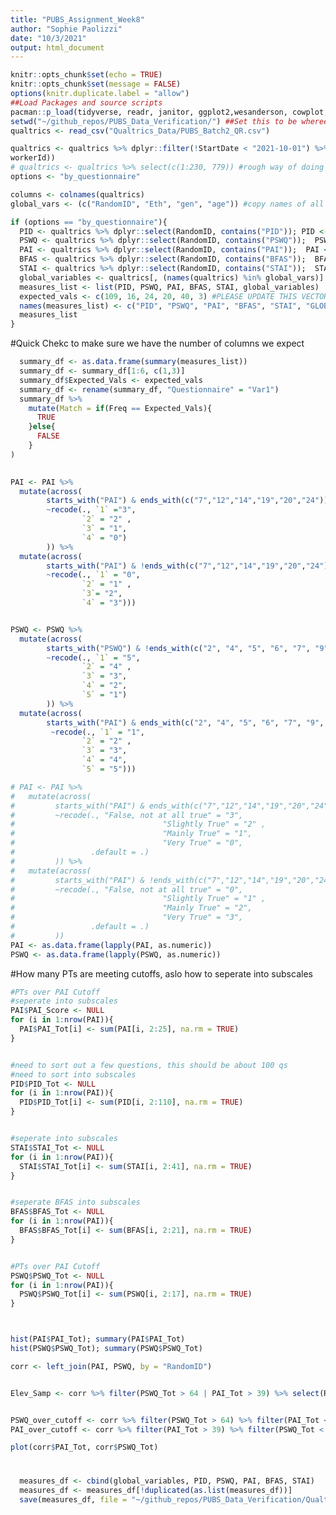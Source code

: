 ```yaml
---
title: "PUBS_Assignment_Week8"
author: "Sophie Paolizzi"
date: "10/3/2021"
output: html_document
---
```


```r
knitr::opts_chunk$set(echo = TRUE)
knitr::opts_chunk$set(message = FALSE)
options(knitr.duplicate.label = "allow")
##Load Packages and source scripts
pacman::p_load(tidyverse, readr, janitor, ggplot2,wesanderson, cowplot, flextable, plotly)
setwd("~/github_repos/PUBS_Data_Verification/") ##Set this to be whereever you're storing the data
qualtrics <- read_csv("Qualtrics_Data/PUBS_Batch2_QR.csv")
```

```r
qualtrics <- qualtrics %>% dplyr::filter(!StartDate < "2021-10-01") %>% dplyr::filter(Progress == "100") %>% rename(age = Q242_1) %>% mutate(age == as.numeric(age)) %>% filter(age <= 45) %>% filter(!is.na(	
workerId))
# qualtrics <- qualtrics %>% select(c(1:230, 779)) #rough way of doing this but it works
options <- "by_questionnaire"
```

```r
columns <- colnames(qualtrics)
global_vars <- (c("RandomID", "Eth", "gen", "age")) #copy names of all demographic variables in here.
```

```r
if (options == "by_questionnaire"){
  PID <- qualtrics %>% dplyr::select(RandomID, contains("PID")); PID <- as.data.frame(lapply(PID, as.numeric))
  PSWQ <- qualtrics %>% dplyr::select(RandomID, contains("PSWQ"));  PSWQ <- as.data.frame(lapply(PSWQ, as.numeric))
  PAI <- qualtrics %>% dplyr::select(RandomID, contains("PAI"));  PAI <- as.data.frame(lapply(PAI, as.numeric))
  BFAS <- qualtrics %>% dplyr::select(RandomID, contains("BFAS"));  BFAS <- as.data.frame(lapply(BFAS, as.numeric))
  STAI <- qualtrics %>% dplyr::select(RandomID, contains("STAI"));  STAI <- as.data.frame(lapply(STAI, as.numeric))
  global_variables <- qualtrics[, (names(qualtrics) %in% global_vars)]
  measures_list <- list(PID, PSWQ, PAI, BFAS, STAI, global_variables)
  expected_vals <- c(109, 16, 24, 20, 40, 3) #PLEASE UPDATE THIS VECTOR WITH YOUR EXPECTED COUNT
  names(measures_list) <- c("PID", "PSWQ", "PAI", "BFAS", "STAI", "GLOBAL")
  measures_list
}
```


#Quick Chekc to make sure we have the number of columns we expect
```r
  summary_df <- as.data.frame(summary(measures_list))
  summary_df <- summary_df[1:6, c(1,3)]
  summary_df$Expected_Vals <- expected_vals 
  summary_df <- rename(summary_df, "Questionnaire" = "Var1")
  summary_df %>%
    mutate(Match = if(Freq == Expected_Vals){
      TRUE
    }else{
      FALSE
    }
)
  
```




```r
PAI <- PAI %>%
  mutate(across(
        starts_with("PAI") & ends_with(c("7","12","14","19","20","24")),
        ~recode(., `1` ="3",
                `2` = "2" ,
                `3` = "1",
                `4` = "0")
        )) %>%
  mutate(across(
        starts_with("PAI") & !ends_with(c("7","12","14","19","20","24")),
        ~recode(., `1` = "0",
                `2` = "1" ,
                `3`= "2",
                `4` = "3")))


PSWQ <- PSWQ %>%
  mutate(across(
        starts_with("PSWQ") & !ends_with(c("2", "4", "5", "6", "7", "9", "12", "13", "14", "15", "16")),
        ~recode(., `1` = "5",
                `2` = "4" ,
                `3` = "3",
                `4` = "2",
                `5` = "1")
        )) %>%
  mutate(across(
        starts_with("PAI") & ends_with(c("2", "4", "5", "6", "7", "9", "12", "13", "14", "15", "16")),
         ~recode(., `1` = "1",
                `2` = "2" ,
                `3` = "3",
                `4` = "4",
                `5` = "5")))

# PAI <- PAI %>%
#   mutate(across(
#         starts_with("PAI") & ends_with(c("7","12","14","19","20","24")),
#         ~recode(., "False, not at all true" = "3",
#                                 "Slightly True" = "2" ,
#                                 "Mainly True" = "1",
#                                 "Very True" = "0",
#                 .default = .)
#         )) %>%
#   mutate(across(
#         starts_with("PAI") & !ends_with(c("7","12","14","19","20","24")),
#         ~recode(., "False, not at all true" = "0",
#                                 "Slightly True" = "1" ,
#                                 "Mainly True" = "2",
#                                 "Very True" = "3",
#                 .default = .)
#         ))
PAI <- as.data.frame(lapply(PAI, as.numeric))
PSWQ <- as.data.frame(lapply(PSWQ, as.numeric))
```


#How many PTs are meeting cutoffs, aslo how to seperate into subscales
```r

#PTs over PAI Cutoff
#seperate into subscales
PAI$PAI_Score <- NULL
for (i in 1:nrow(PAI)){
  PAI$PAI_Tot[i] <- sum(PAI[i, 2:25], na.rm = TRUE)
}


#need to sort out a few questions, this should be about 100 qs
#need to sort into subscales
PID$PID_Tot <- NULL
for (i in 1:nrow(PAI)){
  PID$PID_Tot[i] <- sum(PID[i, 2:110], na.rm = TRUE)
}


#seperate into subscales
STAI$STAI_Tot <- NULL
for (i in 1:nrow(PAI)){
  STAI$STAI_Tot[i] <- sum(STAI[i, 2:41], na.rm = TRUE)
}


#seperate BFAS into subscales
BFAS$BFAS_Tot <- NULL
for (i in 1:nrow(PAI)){
  BFAS$BFAS_Tot[i] <- sum(BFAS[i, 2:21], na.rm = TRUE)
}


#PTs over PAI Cutoff
PSWQ$PSWQ_Tot <- NULL
for (i in 1:nrow(PAI)){
  PSWQ$PSWQ_Tot[i] <- sum(PSWQ[i, 2:17], na.rm = TRUE)
}



hist(PAI$PAI_Tot); summary(PAI$PAI_Tot)
hist(PSWQ$PSWQ_Tot); summary(PSWQ$PSWQ_Tot)

corr <- left_join(PAI, PSWQ, by = "RandomID")


Elev_Samp <- corr %>% filter(PSWQ_Tot > 64 | PAI_Tot > 39) %>% select(RandomID, PAI_Tot, PSWQ_Tot)


PSWQ_over_cutoff <- corr %>% filter(PSWQ_Tot > 64) %>% filter(PAI_Tot < 39)
PAI_over_cutoff <- corr %>% filter(PAI_Tot > 39) %>% filter(PSWQ_Tot < 64) 

plot(corr$PAI_Tot, corr$PSWQ_Tot)


```



#
```r
  measures_df <- cbind(global_variables, PID, PSWQ, PAI, BFAS, STAI)
  measures_df <- measures_df[!duplicated(as.list(measures_df))]
  save(measures_df, file = "~/github_repos/PUBS_Data_Verification/Qualtrics_Data/PUBS_Batch1_QR_Proc.R" )
```


